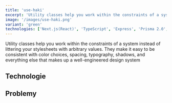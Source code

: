```yaml
---
title: 'use-haki'
excerpt: 'Utility classes help you work within the constraints of a system instead of littering your stylesheets with arbitrary values. They make it easy to be consistent with color choices, spacing, typography, shadows, and everything else that makes up a well-engineered design system.'
image: '/images/use-haki.png'
variant: 'green'
technologies: ['Next.js(React)', 'TypeScript', 'Express', 'Prisma 2.0', 'PostgreSQL']
---
```


Utility classes help you work within the constraints of a system instead of littering your stylesheets with arbitrary values. They make it easy to be consistent with color choices, spacing, typography, shadows, and everything else that makes up a well-engineered design system

## Technologie

## Problemy
